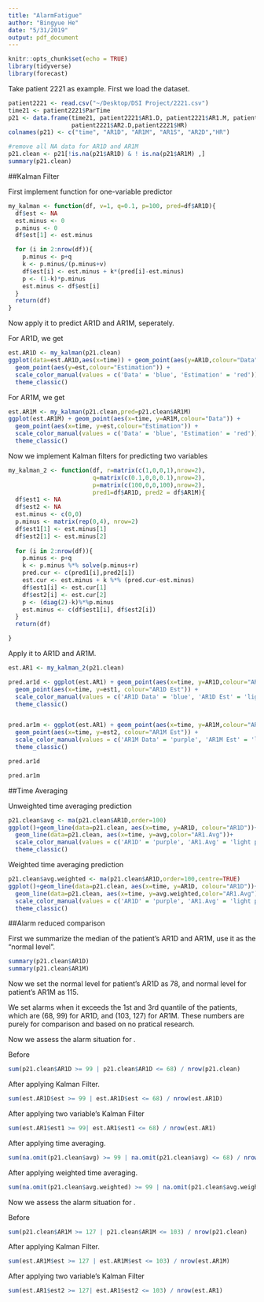 ```yaml
---
title: "AlarmFatigue"
author: "Bingyue He"
date: "5/31/2019"
output: pdf_document
---
```


```r
knitr::opts_chunk$set(echo = TRUE)
library(tidyverse)
library(forecast)
```

Take patient 2221 as example. First we load the dataset.

```r
patient2221 <- read.csv("~/Desktop/DSI Project/2221.csv")
time21 <- patient2221$ParTime
p21 <- data.frame(time21, patient2221$AR1.D, patient2221$AR1.M, patient2221$AR1.S,
                  patient2221$AR2.D,patient2221$HR)
colnames(p21) <- c("time", "AR1D", "AR1M", "AR1S", "AR2D","HR")

#remove all NA data for AR1D and AR1M
p21.clean <- p21[!is.na(p21$AR1D) & ! is.na(p21$AR1M) ,]  
summary(p21.clean)
```

##Kalman Filter

First implement function for one-variable predictor
```r
my_kalman <- function(df, v=1, q=0.1, p=100, pred=df$AR1D){
  df$est <- NA
  est.minus <- 0
  p.minus <- 0
  df$est[1] <- est.minus

  for (i in 2:nrow(df)){
    p.minus <- p+q
    k <- p.minus/(p.minus+v)
    df$est[i] <- est.minus + k*(pred[i]-est.minus)
    p <- (1-k)*p.minus
    est.minus <- df$est[i]
  }
  return(df)
}
```

Now apply it to predict AR1D and AR1M, seperately. 

For AR1D, we get
```r
est.AR1D <- my_kalman(p21.clean)
ggplot(data=est.AR1D,aes(x=time)) + geom_point(aes(y=AR1D,colour="Data")) + 
  geom_point(aes(y=est,colour="Estimation")) + 
  scale_color_manual(values = c('Data' = 'blue', 'Estimation' = 'red'))+
  theme_classic()
```


For AR1M, we get
```r
est.AR1M <- my_kalman(p21.clean,pred=p21.clean$AR1M)
ggplot(est.AR1M) + geom_point(aes(x=time, y=AR1M,colour="Data")) + 
  geom_point(aes(x=time, y=est,colour="Estimation")) + 
  scale_color_manual(values = c('Data' = 'blue', 'Estimation' = 'red'))+
  theme_classic()
```

Now we implement Kalman filters for predicting two variables
```r
my_kalman_2 <- function(df, r=matrix(c(1,0,0,1),nrow=2), 
                        q=matrix(c(0.1,0,0,0.1),nrow=2), 
                        p=matrix(c(100,0,0,100),nrow=2), 
                        pred1=df$AR1D, pred2 = df$AR1M){
  df$est1 <- NA
  df$est2 <- NA 
  est.minus <- c(0,0)
  p.minus <- matrix(rep(0,4), nrow=2)
  df$est1[1] <- est.minus[1]
  df$est2[1] <- est.minus[2]
  
  for (i in 2:nrow(df)){
    p.minus <- p+q
    k <- p.minus %*% solve(p.minus+r)
    pred.cur <- c(pred1[i],pred2[i])
    est.cur <- est.minus + k %*% (pred.cur-est.minus)
    df$est1[i] <- est.cur[1]
    df$est2[i] <- est.cur[2]
    p <- (diag(2)-k)%*%p.minus
    est.minus <- c(df$est1[i], df$est2[i])
  }
  return(df)

}

```

Apply it to AR1D and AR1M.
```r
est.AR1 <- my_kalman_2(p21.clean)

pred.ar1d <- ggplot(est.AR1) + geom_point(aes(x=time, y=AR1D,colour="AR1D Data")) +
  geom_point(aes(x=time, y=est1, colour="AR1D Est")) + 
  scale_color_manual(values = c('AR1D Data' = 'blue', 'AR1D Est' = 'light blue')) +
  theme_classic()


pred.ar1m <- ggplot(est.AR1) + geom_point(aes(x=time, y=AR1M,colour="AR1M Data")) + 
  geom_point(aes(x=time, y=est2, colour="AR1M Est")) + 
  scale_color_manual(values = c('AR1M Data' = 'purple', 'AR1M Est' = 'light pink')) +
  theme_classic()

pred.ar1d

pred.ar1m
```


##Time Averaging

Unweighted time averaging prediction
```r
p21.clean$avg <- ma(p21.clean$AR1D,order=100)
ggplot()+geom_line(data=p21.clean, aes(x=time, y=AR1D, colour="AR1D"))+
  geom_line(data=p21.clean, aes(x=time, y=avg,color="AR1.Avg"))+
  scale_color_manual(values = c('AR1D' = 'purple', 'AR1.Avg' = 'light pink')) +
  theme_classic()
```

Weighted time averaging prediction

```r
p21.clean$avg.weighted <- ma(p21.clean$AR1D,order=100,centre=TRUE)
ggplot()+geom_line(data=p21.clean, aes(x=time, y=AR1D, colour="AR1D"))+
  geom_line(data=p21.clean, aes(x=time, y=avg.weighted,color="AR1.Avg"))+
  scale_color_manual(values = c('AR1D' = 'purple', 'AR1.Avg' = 'light pink')) +
  theme_classic()
```


##Alarm reduced comparison

First we summarize the median of the patient's AR1D and AR1M, use it as the "normal level".
```r
summary(p21.clean$AR1D)
summary(p21.clean$AR1M)
```

Now we set the normal level for patient's AR1D as 78, and normal level for patient's AR1M as 115.

We set alarms when it exceeds the 1st and 3rd quantile of the patients, which are (68, 99) for AR1D, and (103, 127) for AR1M. These numbers are purely for comparison and based on no pratical research.

Now we assess the alarm situation for \textbf{AR1D}. 

Before 
```r
sum(p21.clean$AR1D >= 99 | p21.clean$AR1D <= 68) / nrow(p21.clean)
```

After applying Kalman Filter.
```r
sum(est.AR1D$est >= 99 | est.AR1D$est <= 68) / nrow(est.AR1D)
```

After applying two variable's Kalman Filter
```r
sum(est.AR1$est1 >= 99| est.AR1$est1 <= 68) / nrow(est.AR1)
```

After applying time averaging.
```r
sum(na.omit(p21.clean$avg) >= 99 | na.omit(p21.clean$avg) <= 68) / nrow(p21.clean)
```

After applying weighted time averaging.

```r
sum(na.omit(p21.clean$avg.weighted) >= 99 | na.omit(p21.clean$avg.weighted) <= 68) / nrow(p21.clean)
```


Now we assess the alarm situation for \textbf{AR1M}. 

Before 
```r
sum(p21.clean$AR1M >= 127 | p21.clean$AR1M <= 103) / nrow(p21.clean)
```

After applying Kalman Filter.
```r
sum(est.AR1M$est >= 127 | est.AR1M$est <= 103) / nrow(est.AR1M)
```

After applying two variable's Kalman Filter
```r
sum(est.AR1$est2 >= 127| est.AR1$est2 <= 103) / nrow(est.AR1)
```


